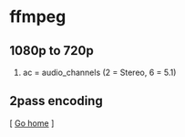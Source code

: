 =ffmpeg=

==1080p to 720p==
{{{class="brush: bash; toolbar: false;"
    ffmpeg -i "Renaissance.1080p.mkv" -vcodec libx264 -b 5120k -s 1280x720 -acodec libfaac -ab 192kb -ar 48000 -ac 2 -f mp4 -deinterlace -vpre medium -threads 0 -y "Renaissance.720p.mp4"    
}}}
#ac = audio_channels (2 = Stereo, 6 = 5.1)


==2pass encoding==
{{{class="brush: bash; toolbar: false;"
    ffmpeg -i INPUT.avi -pass 1 -vcodec libx264 -vpre fast -b 5120k -threads 0 -f mp4 -an -y /dev/null && ffmpeg -i INPUT.avi -pass 2 -acodec libfaac -ab 192kb -ac 2 -vcodec libx264 -vpre fast -b 5120k -threads 0 OUTPUT.mp4    
}}}

[ [[index|Go home]] ]
